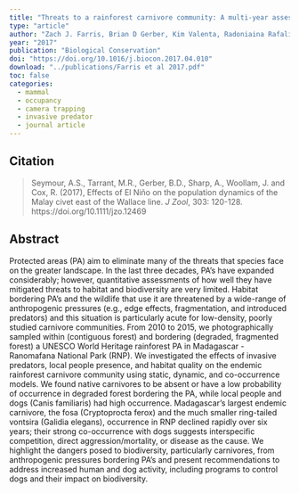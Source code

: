 ```yaml
---
title: "Threats to a rainforest carnivore community: A multi-year assessment of occupancy and co-occurrence in Madagascar"
type: "article"
author: "Zach J. Farris, Brian D Gerber, Kim Valenta, Radoniaina Rafaliarison, Jean Claude Razafimahaimodison, Eileen Larney, Tsiky Rajaonarivelo, Zoavina Randriana, Patricia C. Wright, Colin A Chapman"
year: "2017"
publication: "Biological Conservation"
doi: "https://doi.org/10.1016/j.biocon.2017.04.010"
download: "../publications/Farris et al 2017.pdf"
toc: false
categories:
  - mammal
  - occupancy
  - camera trapping
  - invasive predator
  - journal article
---
```


## Citation 

> Seymour, A.S., Tarrant, M.R., Gerber, B.D., Sharp, A., Woollam, J. and Cox, R. (2017), Effects of El Niño on the population dynamics of the Malay civet east of the Wallace line. *J Zool*, 303: 120-128. https://doi.org/10.1111/jzo.12469

## Abstract

Protected areas (PA) aim to eliminate many of the threats that species face on the greater landscape. In the last three decades, PA's have expanded considerably; however, quantitative assessments of how well they have mitigated threats to habitat and biodiversity are very limited. Habitat bordering PA's and the wildlife that use it are threatened by a wide-range of anthropogenic pressures (e.g., edge effects, fragmentation, and introduced predators) and this situation is particularly acute for low-density, poorly studied carnivore communities. From 2010 to 2015, we photographically sampled within (contiguous forest) and bordering (degraded, fragmented forest) a UNESCO World Heritage rainforest PA in Madagascar - Ranomafana National Park (RNP). We investigated the effects of invasive predators, local people presence, and habitat quality on the endemic rainforest carnivore community using static, dynamic, and co-occurrence models. We found native carnivores to be absent or have a low probability of occurrence in degraded forest bordering the PA, while local people and dogs (Canis familiaris) had high occurrence. Madagascar's largest endemic carnivore, the fosa (Cryptoprocta ferox) and the much smaller ring-tailed vontsira (Galidia elegans), occurrence in RNP declined rapidly over six years; their strong co-occurrence with dogs suggests interspecific competition, direct aggression/mortality, or disease as the cause. We highlight the dangers posed to biodiversity, particularly carnivores, from anthropogenic pressures bordering PA's and present recommendations to address increased human and dog activity, including programs to control dogs and their impact on biodiversity.